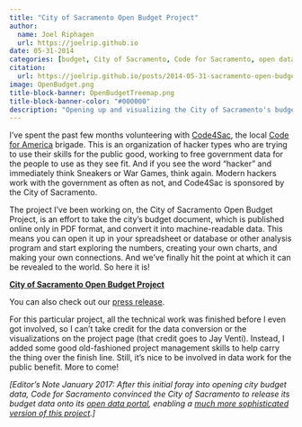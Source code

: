 ```yaml
---
title: "City of Sacramento Open Budget Project"
author:
  name: Joel Riphagen
  url: https://joelrip.github.io
date: 05-31-2014
categories: [budget, City of Sacramento, Code for Sacramento, open data, Sacramento, fiscal transparency, visualization]
citation:
  url: https://joelrip.github.io/posts/2014-05-31-sacramento-open-budget/
image: OpenBudget.png
title-block-banner: OpenBudgetTreemap.png
title-block-banner-color: "#000000"
description: "Opening up and visualizing the City of Sacramento's budget."
---
```


I’ve spent the past few months volunteering with [Code4Sac](https://www.codeforsacramento.org/), the local [Code for America](https://www.codeforamerica.org/) brigade. This is an organization of hacker types who are trying to use their skills for the public good, working to free government data for the people to use as they see fit. And if you see the word “hacker” and immediately think Sneakers or War Games, think again. Modern hackers work with the government as often as not, and Code4Sac is sponsored by the City of Sacramento.

The project I’ve been working on, the City of Sacramento Open Budget Project, is an effort to take the city’s budget document, which is published online only in PDF format, and convert it into machine-readable data. This means you can open it up in your spreadsheet or database or other analysis program and start exploring the numbers, creating your own charts, and making your own connections. And we’ve finally hit the point at which it can be revealed to the world. So here it is!

[__City of Sacramento Open Budget Project__](https://codeforsacramento.org/your-city-your-budget/)

You can also check out our [press release](https://docs.google.com/document/d/1wUiROCaNRgMAwZLxylvuEGge0HOI5O2b0zVHdo5ZAxg/edit).

For this particular project, all the technical work was finished before I even got involved, so I can’t take credit for the data conversion or the visualizations on the project page (that credit goes to Jay Venti). Instead, I added some good old-fashioned project management skills to help carry the thing over the finish line. Still, it’s nice to be involved in data work for the public benefit. More to come!

_[Editor’s Note January 2017: After this initial foray into opening city budget data, Code for Sacramento convinced the City of Sacramento to release its budget data onto its [open data portal](https://data.cityofsacramento.org/), enabling a [much more sophisticated version of this project](https://openbudgetsac.org/).]_